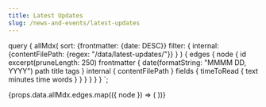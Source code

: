 ```yaml
---
title: Latest Updates
slug: /news-and-events/latest-updates
---
```


  query {
    allMdx(
      sort: {frontmatter: {date: DESC}}
      filter: {
        internal: {contentFilePath: {regex: "/data/latest-updates/"}}
      }
    ) {
      edges {
        node {
          id
          excerpt(pruneLength: 250)
          frontmatter {
            date(formatString: "MMMM DD, YYYY")
            path
            title
            tags
          }
          internal {
            contentFilePath
          }
          fields {
            timeToRead {
              text
              minutes
              time
              words
            }
          }
        }
      }
    }
  }
`;

<PageContent title="Latest Updates">
  {props.data.allMdx.edges.map(({ node }) => (
    <NewsListItem
      key={node.frontmatter.path}
      title={node.frontmatter.title}
      path={node.frontmatter.path}
      date={node.frontmatter.date}
      timeToRead={Math.ceil(node.fields.timeToRead.minutes)}
      tags={node.frontmatter.tags}
      content={node.excerpt}
    />
  ))}
</PageContent>

